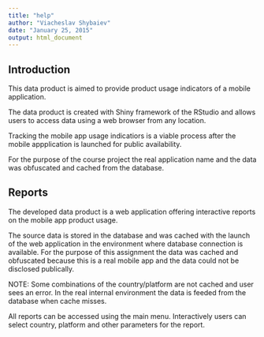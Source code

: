 ```yaml
---
title: "help"
author: "Viacheslav Shybaiev"
date: "January 25, 2015"
output: html_document
---
```


## Introduction

This data product is aimed to provide product usage indicators of a mobile
application.

The data product is created with Shiny framework of the RStudio and allows users
to access data using a web browser from any location.

Tracking the mobile app usage indicatiors is a viable process after the
mobile appplication is launched for public availability.

For the purpose of the course project the real application name and the data was obfuscated
and cached from the database.

## Reports

The developed data product is a web application offering interactive reports on
the mobile app product usage.

The source data is stored in the database and was cached with the launch of the
web application in the environment where database connection is available. 
For the purpose of this assignment the data was cached and obfuscated because 
this is a real mobile app and the data could not be disclosed publically.

NOTE: Some combinations of the country/platform are not cached and user sees an error.
In the real internal environment the data is feeded from the database when cache misses.

All reports can be accessed using the main menu. Interactively users can select 
country, platform and other parameters for the report.
